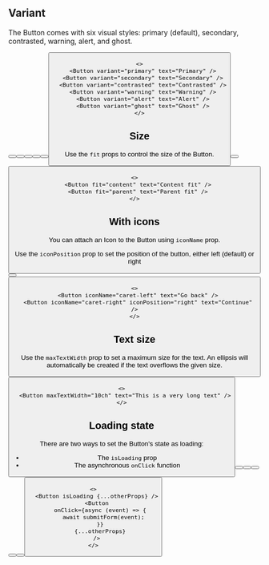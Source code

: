 
## Variant

The Button comes with six visual styles: primary (default), secondary, contrasted, warning, alert, and ghost.

<Preview>
  <Button variant="primary" text="Primary" />
  <Button variant="secondary" text="Secondary" />
  <Button variant="contrasted" text="Contrasted" />
  <Button variant="warning" text="Warning" />
  <Button variant="alert" text="Alert" />
  <Button variant="ghost" text="Ghost" />
</Preview>

```tsx sandbox
<>
  <Button variant="primary" text="Primary" />
  <Button variant="secondary" text="Secondary" />
  <Button variant="contrasted" text="Contrasted" />
  <Button variant="warning" text="Warning" />
  <Button variant="alert" text="Alert" />
  <Button variant="ghost" text="Ghost" />
</>
```

## Size

Use the `fit` props to control the size of the Button.

<Preview>
  <Button fit="content" text="Content fit" />
  <Button fit="parent" text="Parent fit" />
</Preview>

```tsx sandbox
<>
  <Button fit="content" text="Content fit" />
  <Button fit="parent" text="Parent fit" />
</>
```

## With icons

You can attach an Icon to the Button using `iconName` prop.

Use the `iconPosition` prop to set the position of the button, either left (default) or right

<Preview>
  <Button iconName="caret-left" text="Go back" />
  <Button iconName="caret-right" iconPosition="right" text="Continue" />
</Preview>

```tsx sandbox
<>
  <Button iconName="caret-left" text="Go back" />
  <Button iconName="caret-right" iconPosition="right" text="Continue" />
</>
```

## Text size

Use the `maxTextWidth` prop to set a maximum size for the text. An ellipsis will automatically be created if the text overflows the given size.

<Preview>
  <Button maxTextWidth="10ch" text="This is a very long text" />
</Preview>

```tsx sandbox
<>
  <Button maxTextWidth="10ch" text="This is a very long text" />
</>
```

## Loading state

There are two ways to set the Button's state as loading:

- The `isLoading` prop
- The asynchronous `onClick` function

<Preview>
  <Button isLoading variant="primary" text="Primary" />
  <Button isLoading variant="secondary" text="Secondary" />
  <Button isLoading variant="contrasted" text="Contrasted" />
  <Button isLoading variant="warning" text="Warning" />
  <Button isLoading variant="alert" text="Alert" />
  <Button isLoading variant="ghost" text="Ghost" />
</Preview>

```tsx
<>
  <Button isLoading {...otherProps} />
  <Button
    onClick={async (event) => {
      await submitForm(event);
    }}
    {...otherProps}
  />
</>
```
